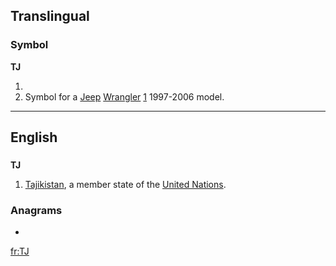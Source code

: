 {{also|tj|.tj}}
==Translingual==

===Symbol===
'''TJ'''

# {{SI-unit-abb|tera|joule|[[work]] or [[energy]]}}
# Symbol for a [[Jeep]] [[Wrangler]] [http://en.wikipedia.org/wiki/Jeep_Wrangler#TJ_.281996-2006.29] 1997-2006 model.

----

==English==

==={{abbreviation}}===
'''TJ'''

# [[Tajikistan]], a member state of the [[United Nations]].

===Anagrams===
* {{alphagram|[[JT#English|JT]]}} 


[[fr:TJ]]
